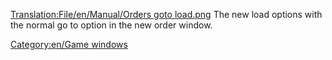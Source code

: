 [[Translation:File/en/Manual/Orders goto load.png]]
The new load options with the normal go to option in the new order window.
[[Category:en/Game windows]]